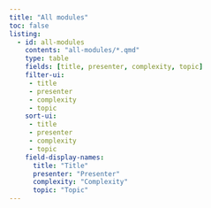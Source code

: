 ```yaml
---
title: "All modules"
toc: false
listing:
  - id: all-modules
    contents: "all-modules/*.qmd"
    type: table
    fields: [title, presenter, complexity, topic]
    filter-ui: 
     - title
     - presenter
     - complexity
     - topic
    sort-ui:
     - title
     - presenter
     - complexity
     - topic
    field-display-names:
      title: "Title"
      presenter: "Presenter"
      complexity: "Complexity"
      topic: "Topic"
---
```


:::{#all-modules}
:::
